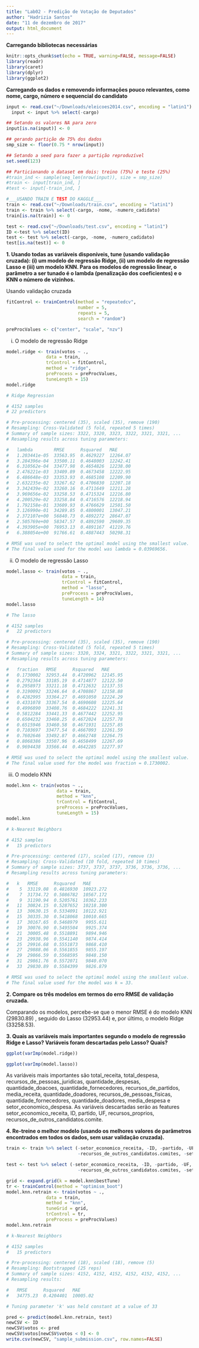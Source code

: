 ```yaml
---
title: "Lab02 - Predição de Votação de Deputados"
author: "Hadrizia Santos"
date: "11 de dezembro de 2017"
output: html_document
---
```


**Carregando bibliotecas necessárias**

```r
knitr::opts_chunk$set(echo = TRUE, warning=FALSE, message=FALSE)
library(readr)
library(caret)
library(dplyr)
library(ggplot2)
```

**Carregando os dados e removendo informações pouco relevantes, como nome, cargo, número e sequencial do candidato**

```r
input <- read.csv("~/Downloads/eleicoes2014.csv", encoding = "latin1")
  input <- input %>% select(-cargo)

## Setando os valores NA para zero
input[is.na(input)] <- 0

## gerando partição de 75% dos dados
smp_size <- floor(0.75 * nrow(input))

## Setando a seed para fazer a partição reproduzível
set.seed(123)

## Particionando o dataset em dois: treino (75%) e teste (25%)
#train_ind <- sample(seq_len(nrow(input)), size = smp_size)
#train <- input[train_ind, ]
#test <- input[-train_ind, ]

#___USANDO TRAIN E TEST DO KAGGLE___
train <- read.csv("~/Downloads/train.csv", encoding = "latin1")
train <- train %>% select(-cargo, -nome, -numero_cadidato)
train[is.na(train)] <- 0

test <- read.csv("~/Downloads/test.csv", encoding = "latin1")
ID <-test %>% select(ID)
test <- test %>% select(-cargo, -nome, -numero_cadidato)
test[is.na(test)] <- 0
```

**1. Usando todas as variáveis disponíveis, tune (usando validação cruzada): (i) um modelo de regressão Ridge, (ii) um modelo de regressão Lasso e (iii) um modelo KNN. Para os modelos de regressão linear, o parâmetro a ser tunado é o lambda (penalização dos coeficientes) e o KNN o número de vizinhos.**
    
Usando validação cruzada 

```r
fitControl <- trainControl(method = "repeatedcv",
                           number = 5,
                           repeats = 5,
                           search = "random")

preProcValues <- c("center", "scale", "nzv")

```

(i) O modelo de regressão Ridge

```r
model.ridge <- train(votos ~ ., 
               data = train,
               trControl = fitControl,
               method = "ridge",
               preProcess = preProcValues,
               tuneLength = 15)
model.ridge

```
```r
# Ridge Regression 

# 4152 samples
# 22 predictors

# Pre-processing: centered (35), scaled (35), remove (190) 
# Resampling: Cross-Validated (5 fold, repeated 5 times) 
# Summary of sample sizes: 3322, 3320, 3323, 3322, 3321, 3321, ... 
# Resampling results across tuning parameters:

#   lambda        RMSE      Rsquared   MAE     
#   1.203441e-05  33563.95  0.4629227  12264.07
#   3.284396e-04  33500.11  0.4648003  12242.41
#   6.310562e-04  33477.98  0.4654826  12238.00
#   2.476221e-03  33409.89  0.4673458  12222.95
#   6.486648e-03  33353.93  0.4685108  12209.90
#   2.632235e-02  33267.62  0.4706830  12207.18
#   3.342439e-02  33260.16  0.4711649  12211.28
#   3.969656e-02  33258.53  0.4715324  12216.80
#   4.200529e-02  33258.84  0.4716576  12218.94
#   1.792158e-01  33609.93  0.4766629  12501.50
#   3.126990e-01  34289.85  0.4800001  13047.21
#   2.372107e+00  56840.73  0.4892272  28647.07
#   2.505769e+00  58347.57  0.4892590  29609.35
#   4.393905e+00  76953.13  0.4891167  41219.76
#   6.388054e+00  91766.61  0.4887443  50298.31

# RMSE was used to select the optimal model using the smallest value.
# The final value used for the model was lambda = 0.03969656.
```

(ii) O modelo de regressão Lasso

```r
model.lasso <- train(votos ~ .,
                     data = train,
                     trControl = fitControl,
                     method = "lasso",
                     preProcess = preProcValues,
                     tuneLength = 14)
model.lasso
```
```r
# The lasso 

# 4152 samples
#   22 predictors

# Pre-processing: centered (35), scaled (35), remove (190) 
# Resampling: Cross-Validated (5 fold, repeated 5 times) 
# Summary of sample sizes: 3320, 3324, 3321, 3322, 3321, 3321, ... 
# Resampling results across tuning parameters:

#   fraction   RMSE      Rsquared   MAE     
#   0.1730002  32953.44  0.4720962  12145.95
#   0.2792364  33185.19  0.4714877  12122.50
#   0.2958973  33211.18  0.4712632  12137.55
#   0.3190092  33246.64  0.4708867  12158.88
#   0.4282995  33364.27  0.4691050  12224.29
#   0.4331078  33367.54  0.4690608  12225.64
#   0.4996890  33408.76  0.4684222  12241.31
#   0.5812284  33441.33  0.4677442  12252.95
#   0.6504232  33460.25  0.4672024  12257.78
#   0.6515946  33460.58  0.4671931  12257.85
#   0.7103697  33477.54  0.4667093  12261.59
#   0.7602646  33492.87  0.4662748  12264.75
#   0.8068386  33507.96  0.4658499  12267.69
#   0.9694438  33566.44  0.4642285  12277.97

# RMSE was used to select the optimal model using the smallest value.
# The final value used for the model was fraction = 0.1730002.
```

(iii) O modelo KNN

```r
model.knn <- train(votos ~ .,
                   data = train,
                   method = "knn",
                   trControl = fitControl,
                   preProcess = preProcValues,
                   tuneLength = 15)
model.knn
```
```r
# k-Nearest Neighbors 

# 4152 samples
#   15 predictors

# Pre-processing: centered (17), scaled (17), remove (3) 
# Resampling: Cross-Validated (10 fold, repeated 10 times) 
# Summary of sample sizes: 3737, 3737, 3737, 3736, 3736, 3736, ... 
# Resampling results across tuning parameters:

#   k   RMSE      Rsquared   MAE      
#    5  33119.08  0.4816930  10923.272
#    7  31734.72  0.5086782  10567.172
#    9  31190.94  0.5205761  10362.233
#   11  30824.15  0.5287652  10218.300
#   13  30630.15  0.5334091  10122.921
#   15  30335.30  0.5418068  10010.665
#   17  30167.65  0.5468979   9955.611
#   19  30076.90  0.5495504   9925.374
#   21  30005.48  0.5518891   9894.946
#   23  29938.96  0.5541140   9874.414
#   25  29916.68  0.5551873   9868.410
#   27  29888.06  0.5561855   9855.197
#   29  29866.59  0.5568595   9848.150
#   31  29861.76  0.5572071   9840.070
#   33  29830.89  0.5584399   9826.879

# RMSE was used to select the optimal model using the smallest value.
# The final value used for the model was k = 33.
```

**2. Compare os três modelos em termos do erro RMSE de validação cruzada.**
  
  Comparando os modelos, percebe-se que o menor RMSE é do modelo KNN (29830.89) , seguido do Lasso (32953.44) e, por último, o modelo Ridge (33258.53).


**3. Quais as variáveis mais importantes segundo o modelo de regressão Ridge e Lasso?  Variáveis foram descartadas pelo Lasso? Quais?**

```r
ggplot(varImp(model.ridge))
```

```r
ggplot(varImp(model.lasso))

```
  
  As variáveis mais importantes são total_receita, total_despesa, recursos_de_pessoas_juridicas, quantidade_despesas, quantidade_doacoes, quantidade_fornecedores, recursos_de_partidos, media_receita, quantidade_doadores, recursos_de_pessoas_fisicas, quantidade_fornecedores, quantidade_doadores, media_despesa e setor_economico_despesa. As variáveis descartadas serão as features setor_economico_receita, ID, partido, UF, recursos_proprios, recursos_de_outros_candidatos.comite. 
  
**4. Re-treine o melhor modelo (usando os melhores valores de parâmetros encontrados em todos os dados, sem usar validação cruzada).**

```r
train <- train %>% select (-setor_economico_receita, -ID, -partido, -UF, -recursos_proprios,
                           -recursos_de_outros_candidatos.comites, -setor_economico_despesa)

test <- test %>% select (-setor_economico_receita, -ID, -partido, -UF, -recursos_proprios,
                           -recursos_de_outros_candidatos.comites, -setor_economico_despesa)
```

```r
grid <- expand.grid(k = model.knn$bestTune)
tr <- trainControl(method = "optimism_boot")
model.knn.retrain <- train(votos ~ ., 
               data = train,
               method = "knn",
               tuneGrid = grid,
               trControl = tr,
               preProcess = preProcValues)
model.knn.retrain
```
```r
# k-Nearest Neighbors 

# 4152 samples
#   15 predictors

# Pre-processing: centered (18), scaled (18), remove (5) 
# Resampling: Bootstrapped (25 reps) 
# Summary of sample sizes: 4152, 4152, 4152, 4152, 4152, 4152, ... 
# Resampling results:

#   RMSE      Rsquared   MAE     
#   34775.23  0.4204401  10005.02

# Tuning parameter 'k' was held constant at a value of 33
```

```r
pred <- predict(model.knn.retrain, test)
newCSV <- ID
newCSV$votos <- pred
newCSV$votos[newCSV$votos < 0] <- 0
write.csv(newCSV, "sample_submission.csv", row.names=FALSE)
```

